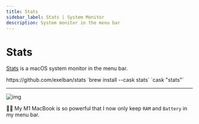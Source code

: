 ```yaml
---
title: Stats
sidebar_label: Stats | System Monitor
description: System monitor in the menu bar
---
```


# Stats

[Stats](https://github.com/exelban/stats) is a macOS system monitor in the menu bar.


<Tabs>
  <TabItem value="download" label="Download">
    https://github.com/exelban/stats
  </TabItem>
  <TabItem value="homebrew" label="Brew install" default>
    `brew install --cask stats`
  </TabItem>
  <TabItem value="brewfile" label="Brewfile">
    `cask "stats"`
  </TabItem>
</Tabs>

---

![img](https://camo.githubusercontent.com/e31d4b6f957a6869075ad87b86e98026654175507d59679d09931867ec854f88/68747470733a2f2f7365726869792e73332e65752d63656e7472616c2d312e616d617a6f6e6177732e636f6d2f4769746875625f7265706f2f73746174732f6d656e757325334676322e332e322e706e673f7631)

👨‍💻 My M1 MacBook is so powerful that I now only keep `RAM` and `Battery` in my menu bar.

